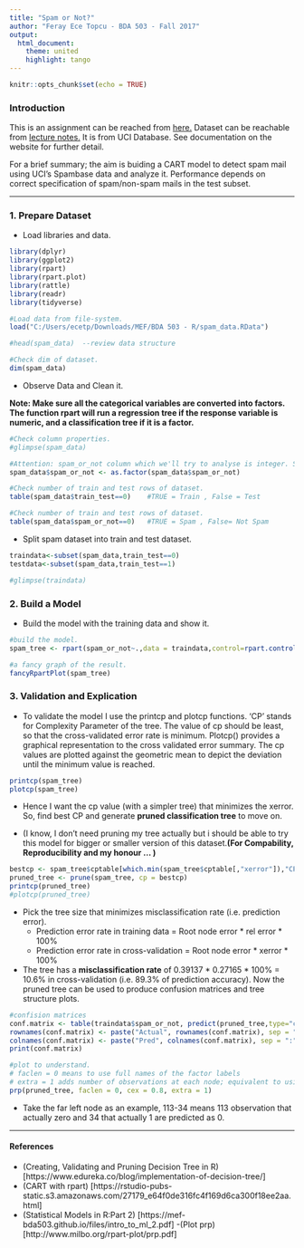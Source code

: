 ---
title: "Spam or Not?"
author: "Feray Ece Topcu - BDA 503 - Fall 2017"
output:
  html_document:
    theme: united
    highlight: tango
---
```{r setup, include=FALSE}
knitr::opts_chunk$set(echo = TRUE)

```

### Introduction

This is an assignment can be reached from [here.](https://mef-bda503.github.io/files/assignment_spam_data.pdf) 
Dataset can be reachable from [lecture notes.](https://mef-bda503.github.io/) It is from UCI Database. See documentation on the website for further detail.

For a brief summary; the aim is buiding a CART model to detect spam mail using UCI’s Spambase data and analyze it. Performance depends on correct specification of spam/non-spam mails in the test subset.

*************
 
### 1. Prepare Dataset
 + Load libraries and data.
```{r message=FALSE,warning=FALSE}
library(dplyr)
library(ggplot2)
library(rpart)
library(rpart.plot) 
library(rattle)
library(readr)
library(tidyverse)

#Load data from file-system.
load("C:/Users/ecetp/Downloads/MEF/BDA 503 - R/spam_data.RData")

#head(spam_data)  --review data structure

#Check dim of dataset.
dim(spam_data)

```

+ Observe Data and Clean it.

**Note: Make sure all the categorical variables are converted into factors. The function rpart will run a regression tree if the response variable is numeric, and a classification tree if it is a factor.**

```{r message=FALSE,warning=FALSE}
#Check column properties.
#glimpse(spam_data)

#Attention: spam_or_not column which we'll try to analyse is integer. So, convert it into factor.
spam_data$spam_or_not <- as.factor(spam_data$spam_or_not)

#Check number of train and test rows of dataset. 
table(spam_data$train_test==0)    #TRUE = Train , False = Test

#Check number of train and test rows of dataset.
table(spam_data$spam_or_not==0)   #TRUE = Spam , False= Not Spam
```

+ Split spam dataset into train and test dataset.
```{r message=FALSE,warning=FALSE}
traindata<-subset(spam_data,train_test==0)
testdata<-subset(spam_data,train_test==1)

#glimpse(traindata)
```

### 2. Build a Model 
+ Build the model with the training data and show it.
```{r message=FALSE,warning=FALSE}
#build the model.
spam_tree <- rpart(spam_or_not~.,data = traindata,control=rpart.control(minsplit = 30))

#a fancy graph of the result.
fancyRpartPlot(spam_tree)
```

### 3. Validation and Explication

+ To validate the model I use the printcp and plotcp functions. ‘CP’ stands for Complexity Parameter of the tree. The value of cp should be least, so that the cross-validated error rate is minimum. Plotcp() provides a graphical representation to the cross validated error summary. The cp values are plotted against the geometric mean to depict the deviation until the minimum value is reached.

```{r message=FALSE,warning=FALSE}
printcp(spam_tree)
plotcp(spam_tree)
```

+ Hence I want the cp value (with a simpler tree) that minimizes the xerror. So, find best CP and generate **pruned classification tree** to move on. 

- (I know, I don't need pruning my tree actually but i should be able to try this model for bigger or smaller version of this dataset.**(For Compability, Reproducibility and my honour ... )**

```{r message=FALSE,warning=FALSE}
bestcp <- spam_tree$cptable[which.min(spam_tree$cptable[,"xerror"]),"CP"]
pruned_tree <- prune(spam_tree, cp = bestcp)
printcp(pruned_tree)
#plotcp(pruned_tree)

```

+ Pick the tree size that minimizes misclassification rate (i.e. prediction error).
    - Prediction error rate in training data = Root node error * rel error * 100%
    - Prediction error rate in cross-validation = Root node error * xerror * 100%
    
+ The tree has a **misclassification rate** of 0.39137 * 0.27165 * 100% = 10.6% in cross-validation (i.e. 89.3% of prediction accuracy). Now the pruned tree can be used to produce confusion matrices and tree structure plots.

```{r message=FALSE,warning=FALSE}
#confision matrices 
conf.matrix <- table(traindata$spam_or_not, predict(pruned_tree,type="class"))
rownames(conf.matrix) <- paste("Actual", rownames(conf.matrix), sep = ":")
colnames(conf.matrix) <- paste("Pred", colnames(conf.matrix), sep = ":")
print(conf.matrix)
```
```{r message=FALSE,warning=FALSE}
#plot to understand.
# faclen = 0 means to use full names of the factor labels
# extra = 1 adds number of observations at each node; equivalent to using use.n = TRUE in plot.rpart
prp(pruned_tree, faclen = 0, cex = 0.8, extra = 1)

```

+ Take the far left node as an example, 113-34 means 113 observation that actually zero and 34 that actually 1 are predicted as 0.

*************
#### References
- (Creating, Validating and Pruning Decision Tree in R) [https://www.edureka.co/blog/implementation-of-decision-tree/]
- (CART with rpart) [https://rstudio-pubs-static.s3.amazonaws.com/27179_e64f0de316fc4f169d6ca300f18ee2aa.html]
- (Statistical Models in R:Part 2) [https://mef-bda503.github.io/files/intro_to_ml_2.pdf]
-(Plot prp) [http://www.milbo.org/rpart-plot/prp.pdf]